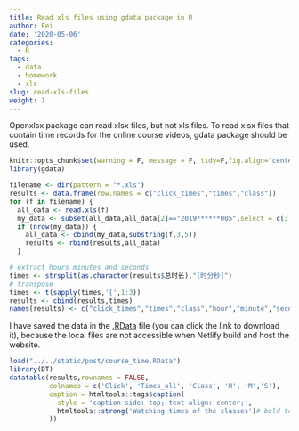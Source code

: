 ```yaml
---
title: Read xls files using gdata package in R
author: Fei
date: '2020-05-06'
categories:
  - R
tags:
  - data
  - homework
  - xls
slug: read-xls-files
weight: 1
---
```


Openxlsx package can read xlsx files, but not xls files. To read xlsx files that contain time records for the online course videos, gdata package should be used.

```r
knitr::opts_chunk$set(warning = F, message = F, tidy=F,fig.align='center',fig.showtext=TRUE,results="hold",fig.show = "hold")
library(gdata)
```

```r
filename <- dir(pattern = "*.xls")
results <- data.frame(row.names = c("click_times","times","class"))
for (f in filename) {
  all_data <- read.xls(f)
  my_data <- subset(all_data,all_data[2]=="2019******005",select = c(3,4))
  if (nrow(my_data)) {
    all_data <- cbind(my_data,substring(f,3,5))
    results <- rbind(results,all_data)
  }

# extract hours minutes and seconds
times <- strsplit(as.character(results$总时长),"[时分秒]")
# transpose
times <- t(sapply(times,'[',1:3))
results <- cbind(results,times)
names(results) <- c("click_times","times","class","hour","minute","second")
```

I have saved the data in the [.RData](/post/course_time.RData) file (you can click the link to download it), because the local files are not accessible when Netlify build and host the website.
```r
load("../../static/post/course_time.RData")
library(DT)
datatable(results,rownames = FALSE,
          colnames = c('Click', 'Times_all', 'Class', 'H', 'M','S'),
          caption = htmltools::tags$caption(
            style = 'caption-side: top; text-align: center;',
            htmltools::strong('Watching times of the classes')# bold text
          ))
```
